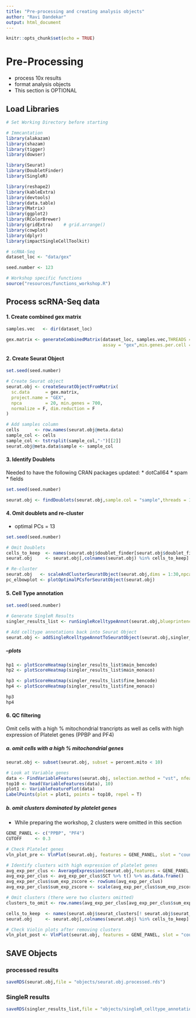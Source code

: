 ```yaml
---
title: "Pre-processing and creating analysis objects"
author: "Ravi Dandekar"
output: html_document
---
```


```r
knitr::opts_chunk$set(echo = TRUE)
```

# Pre-Processing 
* process 10x results
* format analysis objects
* This section is OPTIONAL


## Load Libraries
```r
# Set Working Directory before starting

# Immcantation
library(alakazam)
library(shazam)
library(tigger)
library(dowser)

library(Seurat)
library(DoubletFinder)
library(SingleR)

library(reshape2)
library(kableExtra)
library(devtools)
library(data.table)
library(Matrix)
library(ggplot2)
library(RColorBrewer)
library(gridExtra)    # grid.arrange()
library(cowplot)
library(dplyr)
library(impactSingleCellToolkit)

# scRNA-Seq
dataset_loc <- "data/gex"

seed.number <- 123

# Workshop specific functions
source("resources/functions_workshop.R")
```


## Process scRNA-Seq data

#### 1. Create combined gex matrix
```r
samples.vec   <- dir(dataset_loc)

gex.matrix <- generateCombinedMatrix(dataset_loc, samples.vec,THREADS = 8,multi.results = F,
                                     assay = "gex",min.genes.per.cell = 700,max.genes.per.cell = 2500)
```


#### 2. Create Seurat Object
```r
set.seed(seed.number)

# Create Seurat object
seurat.obj <- createSeuratObjectFromMatrix(
  sc.data      = gex.matrix,
  project.name = "GEX",
  npca         = 20, min.genes = 700,
  normalize = F, dim.reduction = F
)

# Add samples column
cells      <- row.names(seurat.obj@meta.data)
sample_col <- cells
sample_col <- tstrsplit(sample_col,"-")[[2]]
seurat.obj@meta.data$sample <- sample_col
```

#### 3. Identify Doublets

Needed to have the following CRAN packages updated:
  * dotCall64
  * spam
  * fields
```r
set.seed(seed.number)

seurat.obj <- findDoublets(seurat.obj,sample.col = "sample",threads = 15)
```


#### 4. Omit doublets and re-cluster

* optimal PCs = 13
```r
set.seed(seed.number)

# Omit Doublets 
cells_to_keep  <- names(seurat.obj$doublet_finder[seurat.obj$doublet_finder %in% "Singlet"])
seurat.obj     <- seurat.obj[,colnames(seurat.obj) %in% cells_to_keep]

# Re-cluster
seurat.obj   <- scaleAndClusterSeuratObject(seurat.obj,dims = 1:30,npca = 10,tsne = T)
pc_elbowplot <- plotOptimalPCsforSeuratObject(seurat.obj)
```

#### 5. Cell Type annotation
```r
set.seed(seed.number)

# Generate SingleR Results
singler_results_list <- runSingleRcelltypeAnnot(seurat.obj,blueprintencode.annot = T,monaco.annot = T)

# Add celltype annotations back into Seurat Object
seurat.obj <- addSingleRcelltypeAnnotToSeuratObject(seurat.obj,singler_results_list)
```

##### --plots
```r
hp1 <- plotScoreHeatmap(singler_results_list$main_bencode)
hp2 <- plotScoreHeatmap(singler_results_list$main_monaco)

hp3 <- plotScoreHeatmap(singler_results_list$fine_bencode)
hp4 <- plotScoreHeatmap(singler_results_list$fine_monaco)

hp3
hp4
```


#### 6. QC filtering

Omit cells with a high % mitochondrial trancripts as well as cells with high expression of Platelet genes (PPBP and PF4)

##### a. omit cells with a high % mitochondrial genes
```r
seurat.obj <- subset(seurat.obj, subset = percent.mito < 10)

# Look at Variable genes
data <- FindVariableFeatures(seurat.obj, selection.method = "vst", nfeatures = 2000)
top10 <- head(VariableFeatures(data), 10)
plot1 <- VariableFeaturePlot(data)
LabelPoints(plot = plot1, points = top10, repel = T)
```

##### b. omit clusters dominated by platelet genes

* While preparing the workshop, 2 clusters were omitted in this section

```r
GENE_PANEL <- c("PPBP", "PF4")
CUTOFF     <- 0.3

# Check Platelet genes
vln_plot_pre <- VlnPlot(seurat.obj, features = GENE_PANEL, slot = "counts", log = T,ncol = 1)

# Identify clusters with high expression of platelet genes
avg_exp_per_clus <- AverageExpression(seurat.obj,features = GENE_PANEL,group.by = "seurat_clusters",assays = "SCT")
avg_exp_per_clus <- avg_exp_per_clus$SCT %>% t() %>% as.data.frame()
avg_exp_per_clus$sum_exp_zscore <- rowSums(avg_exp_per_clus)
avg_exp_per_clus$sum_exp_zscore <- scale(avg_exp_per_clus$sum_exp_zscore)

# Omit clusters (there were two clusters omitted)
clusters_to_omit <- row.names(avg_exp_per_clus[avg_exp_per_clus$sum_exp_zscore > CUTOFF,])

cells_to_keep  <- names(seurat.obj$seurat_clusters[! seurat.obj$seurat_clusters %in% clusters_to_omit])
seurat.obj     <- seurat.obj[,colnames(seurat.obj) %in% cells_to_keep]

# Check Violin plots after removing clusters
vln_plot_post <- VlnPlot(seurat.obj, features = GENE_PANEL, slot = "counts", log = T,ncol = 1)
```



## SAVE Objects

### processed results
```r
saveRDS(seurat.obj,file = "objects/seurat.obj.processed.rds")
```

### SingleR results
```r
saveRDS(singler_results_list,file = "objects/singleR_celltype_annotations.rds")
```


